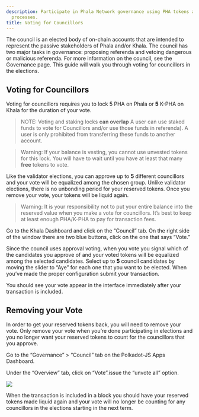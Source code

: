 ```yaml
---
description: Participate in Phala Network governance using PHA tokens and democratic
  processes.
title: Voting for Councillors
---
```



The council is an elected body of on-chain accounts that are intended to represent the passive stakeholders of Phala and/or Khala. The council has two major tasks in governance: proposing referenda and vetoing dangerous or malicious referenda. For more information on the council, see the Governance page. This guide will walk you through voting for councillors in the elections.

## Voting for Councillors <a href="#voting-for-councillors" id="voting-for-councillors"></a>

Voting for councillors requires you to lock 5 PHA on Phala or **5** K-PHA on Khala for the duration of your vote.

> NOTE: Voting and staking locks **can overlap** A user can use staked funds to vote for Councillors and/or use those funds in referenda). A user is only prohibited from transferring these funds to another account.

> Warning: If your balance is vesting, you cannot use unvested tokens for this lock. You will have to wait until you have at least that many **free** tokens to vote.

Like the validator elections, you can approve up to **5** different councillors and your vote will be equalized among the chosen group. Unlike validator elections, there is no unbonding period for your reserved tokens. Once you remove your vote, your tokens will be liquid again.

> Warning: It is your responsibility not to put your entire balance into the reserved value when you make a vote for councillors. It’s best to keep at least enough PHA/K-PHA to pay for transaction fees.

Go to the Khala Dashboard and click on the “Council” tab. On the right side of the window there are two blue buttons, click on the one that says “Vote.”

Since the council uses approval voting, when you vote you signal which of the candidates you approve of and your voted tokens will be equalized among the selected candidates. Select up to **5** council candidates by moving the slider to “Aye” for each one that you want to be elected. When you’ve made the proper configuration submit your transaction.

You should see your vote appear in the interface immediately after your transaction is included.

## Removing your Vote <a href="#removing-your-vote" id="removing-your-vote"></a>

In order to get your reserved tokens back, you will need to remove your vote. Only remove your vote when you’re done participating in elections and you no longer want your reserved tokens to count for the councillors that you approve.

Go to the “Governance” > “Council” tab on the Polkadot-JS Apps Dashboard.

Under the “Overview” tab, click on “Vote”.issue the “unvote all” option.

![](https://i.imgur.com/Uln8z8p.png)

When the transaction is included in a block you should have your reserved tokens made liquid again and your vote will no longer be counting for any councillors in the elections starting in the next term.
